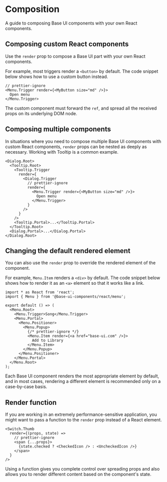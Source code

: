 # Composition

<Subtitle>A guide to composing Base UI components with your own React components.</Subtitle>
<Meta
  name="description"
  content="A guide to composing Base UI components with your own React components."
/>

## Composing custom React components

Use the `render` prop to compose a Base UI part with your own React components.

For example, most triggers render a `<button>` by default.
The code snippet below shows how to use a custom button instead.

```tsx title="index.tsx"
// prettier-ignore
<Menu.Trigger render={<MyButton size="md" />}>
  Open menu
</Menu.Trigger>
```

The custom component must forward the `ref`, and spread all the received props on its underlying DOM node.

## Composing multiple components

In situations where you need to compose multiple Base UI components with custom React components, `render` props can be nested as deeply as necessary.
Working with Tooltip is a common example.

```tsx title="index.tsx"
<Dialog.Root>
  <Tooltip.Root>
    <Tooltip.Trigger
      render={
        <Dialog.Trigger
          // prettier-ignore
          render={
            <Menu.Trigger render={<MyButton size="md" />}>
              Open menu
            </Menu.Trigger>
          }
        />
      }
    />
    <Tooltip.Portal>...</Tooltip.Portal>
  </Tooltip.Root>
  <Dialog.Portal>...</Dialog.Portal>
</Dialog.Root>
```

## Changing the default rendered element

You can also use the `render` prop to override the rendered element of the component.

For example, `Menu.Item` renders a `<div>` by default.
The code snippet below shows how to render it as an `<a>` element so that it works like a link.

```tsx title="index.tsx"
import * as React from 'react';
import { Menu } from '@base-ui-components/react/menu';

export default () => (
  <Menu.Root>
    <Menu.Trigger>Song</Menu.Trigger>
    <Menu.Portal>
      <Menu.Positioner>
        <Menu.Popup>
          {/* prettier-ignore */}
          <Menu.Item render={<a href="base-ui.com" />}>
            Add to Library
          </Menu.Item>
        </Menu.Popup>
      </Menu.Positioner>
    </Menu.Portal>
  </Menu.Root>
);
```

Each Base UI component renders the most appropriate element by default, and in most cases, rendering a different element is recommended only on a case-by-case basis.

## Render function

If you are working in an extremely performance-sensitive application, you might want to pass a function to the `render` prop instead of a React element.

```tsx title="switch.tsx"
<Switch.Thumb
  render={(props, state) =>
    // prettier-ignore
    <span {...props}>
      {state.checked ? <CheckedIcon /> : <UncheckedIcon />}
    </span>
  }
/>
```

Using a function gives you complete control over spreading props and also allows you to render different content based on the component's state.
